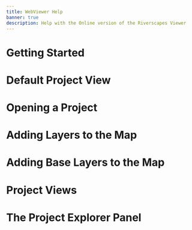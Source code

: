 ```yaml
---
title: WebViewer Help
banner: true
description: Help with the Online version of the Riverscapes Viewer
---
```


# Getting Started

# Default Project View

# Opening a Project

# Adding Layers to the Map

# Adding Base Layers to the Map

# Project Views

# The Project Explorer Panel